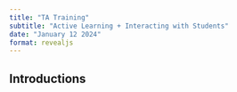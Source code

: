 ```yaml
---
title: "TA Training"
subtitle: "Active Learning + Interacting with Students"
date: "January 12 2024"
format: revealjs
---
```


## Introductions 